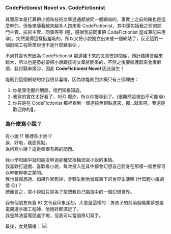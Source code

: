 ### CodeFictionist Novel vs. CodeFictionist
其實原本是打算把小說和技術文章通通都放同一個網站的，事實上之前的確也是這麼幹的，但後來隨著越來越多人跑來看 CodeFictionist，其中還包括我之前的部門主管、技術主管、同事等等 (喔，感謝我前同事把 CodeFictionist 當成筆記來用:grin:)，突然覺得這樣挺羞恥的，所以又把小說獨立出來成一個網站了，反正這對一個前端工程師來說也不是什麼難事:stuck_out_tongue_closed_eyes:	。

不過其實也有因為 CodeFictionist 那邊接下來的文章安排關係，預計結構會越來越大，所以也是勢必要把小說跟技術文章拆開來的，不然之後要維護起來會很麻煩，我討厭麻煩:expressionless:，因此 **CodeFictionist Novel** 因此誕生！

能刷到這個網站的你我很恭喜唷，因為你能刷到大概只有三個理由：
1. 你是我宅圈的朋朋，咱們知根知底。
2. 我寫的實在太好看了，SEO 爆炸，所以你搜尋到了。(很顯然這裡由不可能:joy:)
3. 你只是在 CodeFictionist 那裡看到一個連結無聊點進來，那...就來吧，我還是歡迎你的:wave:。

### 為什麼寫小說？
有小說 !? 哪裡有小說 !?  
誒，好啦，我認真點。  
為何寫小說？這是個很有趣的問題。

我小學和國中就和朋友幹過那種交換輪流寫小說的事情。  
我喜歡打遊戲、喜歡看小說，每次投入在其中都會幻想自己若身在那樣一個世界可以幹嘛幹嘛之類的。  
我也曾經想過，如果作家死掉，會轉生到他曾經筆下的世界生活嗎 (什麼輕小說劇情 :unamused:)？  
總而言之，寫小說就只是為了型塑我自己腦海中的一個幻想世界。

我有個朋友有篇 IG 文令我印象深刻，大意是這樣的：男孩子的前兩個職業夢想是電競選手跟工程師，他剛好都滿足了。  
我是無法當電競選手啦，但我可以當個奇幻寫手。

最後，女兒鎮樓：
![](../../static/img/about.jpg)